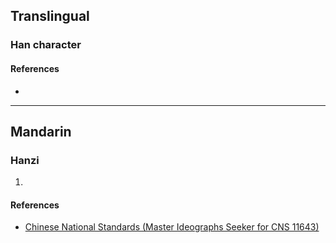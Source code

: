 {{character info/new}}
==Translingual==

===Han character===
{{Han char|rn=60|rad=彳|as=06|sn=9|four=|canj=HOTIO|ids=⿰彳芝}}

====References====
* {{Han ref|kx=0369.081|hdz=20822.031|uh=5F94|ud=24468}}

----

==Mandarin==

===Hanzi===
{{cmn-hanzi|pin=[[cóng]] ([[cong2]])|wg=ts'ung<sup>2</sup>}}

# {{defn|lang=cmn|sort=彳06}}

====References====
* [http://www.cns11643.gov.tw/AIDB/query_general_view.do?page=3&code=6476 Chinese National Standards (Master Ideographs Seeker for CNS 11643)]